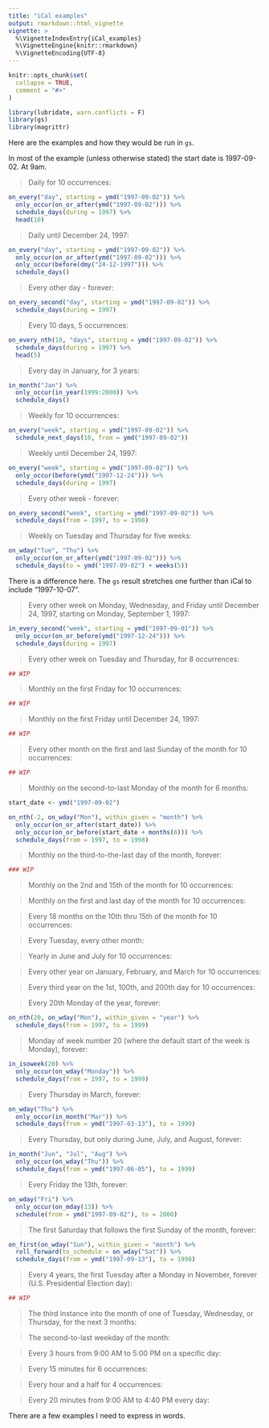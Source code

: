 ```yaml
---
title: "iCal examples"
output: rmarkdown::html_vignette
vignette: >
  %\VignetteIndexEntry{iCal_examples}
  %\VignetteEngine{knitr::rmarkdown}
  %\VignetteEncoding{UTF-8}
---
```


```r
knitr::opts_chunk$set(
  collapse = TRUE,
  comment = "#>"
)
```

```r
library(lubridate, warn.conflicts = F)
library(gs)
library(magrittr)
```

Here are the examples and how they would be run in `gs`.

In most of the example (unless otherwise stated) the start date is 1997-09-02.
At 9am.

> Daily for 10 occurrences:

```r
on_every("day", starting = ymd("1997-09-02")) %>% 
  only_occur(on_or_after(ymd("1997-09-02"))) %>% 
  schedule_days(during = 1997) %>% 
  head(10)
```

> Daily until December 24, 1997:

```r
on_every("day", starting = ymd("1997-09-02")) %>% 
  only_occur(on_or_after(ymd("1997-09-02"))) %>% 
  only_occur(before(dmy("24-12-1997"))) %>% 
  schedule_days() 
```

> Every other day - forever:

```r
on_every_second("day", starting = ymd("1997-09-02")) %>% 
  schedule_days(during = 1997)
```

> Every 10 days, 5 occurrences:

```r
on_every_nth(10, "days", starting = ymd("1997-09-02")) %>% 
  schedule_days(during = 1997) %>% 
  head(5)
```

> Every day in January, for 3 years:

```r
in_month("Jan") %>% 
  only_occur(in_year(1999:2000)) %>% 
  schedule_days()
```

> Weekly for 10 occurrences:

```r
on_every("week", starting = ymd("1997-09-02")) %>% 
  schedule_next_days(10, from = ymd("1997-09-02"))
```

> Weekly until December 24, 1997:

```r
on_every("week", starting = ymd("1997-09-02")) %>% 
  only_occur(before(ymd("1997-12-24"))) %>% 
  schedule_days(during = 1997)
```

> Every other week - forever:

```r
on_every_second("week", starting = ymd("1997-09-02")) %>% 
  schedule_days(from = 1997, to = 1998)
```

> Weekly on Tuesday and Thursday for five weeks:

```r
on_wday("Tue", "Thu") %>% 
  only_occur(on_or_after(ymd("1997-09-02"))) %>% 
  schedule_days(to = ymd("1997-09-02") + weeks(5))
```

There is a difference here. The `gs` result stretches one further than iCal to
include "1997-10-07".

> Every other week on Monday, Wednesday, and Friday until December
 24, 1997, starting on Monday, September 1, 1997:
 
```r
in_every_second("week", starting = ymd("1997-09-01")) %>% 
  only_occur(on_or_before(ymd("1997-12-24"))) %>% 
  schedule_days(during = 1997)
```
 
 
> Every other week on Tuesday and Thursday, for 8 occurrences:

```r
## WIP
```


> Monthly on the first Friday for 10 occurrences:

```r
## WIP
```

> Monthly on the first Friday until December 24, 1997:

```r
## WIP
```

> Every other month on the first and last Sunday of the month for 10
 occurrences:
 
```r
## WIP
```
 
 
> Monthly on the second-to-last Monday of the month for 6 months:

```r
start_date <- ymd("1997-09-02")

on_nth(-2, on_wday("Mon"), within_given = "month") %>% 
  only_occur(on_or_after(start_date)) %>% 
  only_occur(on_or_before(start_date + months(6))) %>% 
  schedule_days(from = 1997, to = 1998)
```

> Monthly on the third-to-the-last day of the month, forever:

```r
### WIP
```

> Monthly on the 2nd and 15th of the month for 10 occurrences:

> Monthly on the first and last day of the month for 10 occurrences:

> Every 18 months on the 10th thru 15th of the month for 10
 occurrences:
 
> Every Tuesday, every other month:

> Yearly in June and July for 10 occurrences:

> Every other year on January, February, and March for 10
 occurrences:
 
 > Every third year on the 1st, 100th, and 200th day for 10
 occurrences:
 
 > Every 20th Monday of the year, forever:
 
```r
on_nth(20, on_wday("Mon"), within_given = "year") %>% 
  schedule_days(from = 1997, to = 1999)
```
 
 
 > Monday of week number 20 (where the default start of the week is
 Monday), forever:
 
```r
in_isoweek(20) %>% 
  only_occur(on_wday("Monday")) %>% 
  schedule_days(from = 1997, to = 1999)
```
 
> Every Thursday in March, forever:

```r
on_wday("Thu") %>% 
  only_occur(in_month("Mar")) %>% 
  schedule_days(from = ymd("1997-03-13"), to = 1999)
```

> Every Thursday, but only during June, July, and August, forever:

```r
in_month("Jun", "Jul", "Aug") %>% 
  only_occur(on_wday("Thu")) %>% 
  schedule_days(from = ymd("1997-06-05"), to = 1999)
```

> Every Friday the 13th, forever:

```r
on_wday("Fri") %>% 
  only_occur(on_mday(13)) %>% 
  schedule(from = ymd("1997-09-02"), to = 2000)
```

> The first Saturday that follows the first Sunday of the month,
 forever:
 
```r
on_first(on_wday("Sun"), within_given = "month") %>% 
  roll_forward(to_schedule = on_wday("Sat")) %>% 
  schedule_days(from = ymd("1997-09-13"), to = 1998)
```
 
> Every 4 years, the first Tuesday after a Monday in November,
 forever (U.S. Presidential Election day):
 
```r
## WIP
```
 
> The third instance into the month of one of Tuesday, Wednesday, or
 Thursday, for the next 3 months:
 
> The second-to-last weekday of the month:

> Every 3 hours from 9:00 AM to 5:00 PM on a specific day:

> Every 15 minutes for 6 occurrences:

> Every hour and a half for 4 occurrences:

> Every 20 minutes from 9:00 AM to 4:40 PM every day:

There are a few examples I need to express in words.
 
